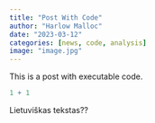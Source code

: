```yaml
---
title: "Post With Code"
author: "Harlow Malloc"
date: "2023-03-12"
categories: [news, code, analysis]
image: "image.jpg"
---
```


This is a post with executable code.

```r
1 + 1
```

Lietuviškas tekstas??
